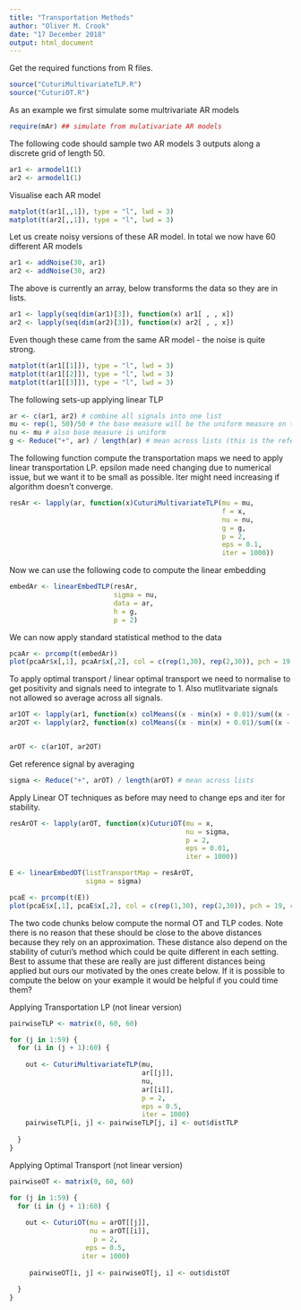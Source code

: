 ```yaml
---
title: "Transportation Methods"
author: "Oliver M. Crook"
date: "17 December 2018"
output: html_document
---
```


Get the required functions from R files.
```r
source("CuturiMultivariateTLP.R")
source("CuturiOT.R")
```

As an example we first simulate some multrivariate AR models
```r
require(mAr) ## simulate from mulativariate AR models
```


The following code should sample two AR models 3 outputs along a discrete grid of length 50.
```r
ar1 <- armodel1(1)
ar2 <- armodel1(1)
```

Visualise each AR model
```r
matplot(t(ar1[,,1]), type = "l", lwd = 3)
matplot(t(ar2[,,1]), type = "l", lwd = 3)
```

Let us create noisy versions of these AR model. In total we now have 60 different AR models
```r
ar1 <- addNoise(30, ar1)
ar2 <- addNoise(30, ar2)
```

The above is currently an array, below transforms the data so they are in lists.
```r
ar1 <- lapply(seq(dim(ar1)[3]), function(x) ar1[ , , x])
ar2 <- lapply(seq(dim(ar2)[3]), function(x) ar2[ , , x])
```


Even though these came from the same AR model - the noise is quite strong.
```r
matplot(t(ar1[[1]]), type = "l", lwd = 3)
matplot(t(ar1[[2]]), type = "l", lwd = 3)
matplot(t(ar1[[3]]), type = "l", lwd = 3)

```

The following sets-up applying linear TLP
```r
ar <- c(ar1, ar2) # combine all signals into one list
mu <- rep(1, 50)/50 # the base measure will be the uniform measure on the line (not need to change in application)
nu <- mu # also base measure is uniform
g <- Reduce("+", ar) / length(ar) # mean across lists (this is the reference measure)
```

The following function compute the transportation maps we need to apply linear transportation LP. epsilon made need changing
due to numerical issue, but we want it to be small as possible. Iter might need increasing if algorithm doesn't converge.
```r
resAr <- lapply(ar, function(x)CuturiMultivariateTLP(mu = mu,
                                                     f = x,
                                                     nu = nu,
                                                     g = g,
                                                     p = 2,
                                                     eps = 0.1,
                                                     iter = 1000))
```

Now we can use the following code to compute the linear embedding

```r
embedAr <- linearEmbedTLP(resAr,
                          sigma = nu,
                          data = ar,
                          h = g,
                          p = 2)
```

We can now apply standard statistical method to the data
```r
pcaAr <- prcomp(t(embedAr))
plot(pcaAr$x[,1], pcaAr$x[,2], col = c(rep(1,30), rep(2,30)), pch = 19, cex = 2)
```

To apply optimal transport / linear optimal transport we need to normalise to get positivity
and signals need to integrate to 1. Also mutlitvariate signals not allowed so average across all signals.
```r

ar1OT <- lapply(ar1, function(x) colMeans((x - min(x) + 0.01)/sum((x - min(x) + 0.01))))
ar2OT <- lapply(ar2, function(x) colMeans((x - min(x) + 0.01)/sum((x - min(x) + 0.01))))


arOT <- c(ar1OT, ar2OT)
```

Get reference signal by averaging
```r
sigma <- Reduce("+", arOT) / length(arOT) # mean across lists
```

Apply Linear OT techniques as before may need to change eps and iter for stability.
```r
resArOT <- lapply(arOT, function(x)CuturiOT(mu = x,
                                            nu = sigma,
                                            p = 2,
                                            eps = 0.01,
                                            iter = 1000))

E <- linearEmbedOT(listTransportMap = resArOT,
                   sigma = sigma)

```

```r
pcaE <- prcomp(t(E))
plot(pcaE$x[,1], pcaE$x[,2], col = c(rep(1,30), rep(2,30)), pch = 19, cex = 2)
```

The two code chunks below compute the normal OT and TLP codes. Note there is no reason
that these should be close to the above distances because they rely on an approximation.
These distance also depend on the stability of cuturi's method which could be quite
different in each setting. Best to assume that these are really are just different distances
being applied but ours our motivated by the ones create below. If it is possible to compute the below on your
example it would be helpful if you could time them?

Applying Transportation LP (not linear version)
```r
pairwiseTLP <- matrix(0, 60, 60)

for (j in 1:59) {
  for (i in (j + 1):60) {
  
    out <- CuturiMultivariateTLP(mu,
                                 ar[[j]],
                                 nu,
                                 ar[[i]],
                                 p = 2,
                                 eps = 0.5,
                                 iter = 1000)
    pairwiseTLP[i, j] <- pairwiseTLP[j, i] <- out$distTLP
    
  }
}
```


Applying Optimal Transport (not linear version)
```r

pairwiseOT <- matrix(0, 60, 60)

for (j in 1:59) {
  for (i in (j + 1):60) {
    
    out <- CuturiOT(mu = arOT[[j]],
                    nu = arOT[[i]],
                     p = 2,
                   eps = 0.5,
                  iter = 1000)
   
     pairwiseOT[i, j] <- pairwiseOT[j, i] <- out$distOT
    
  }
}
```

